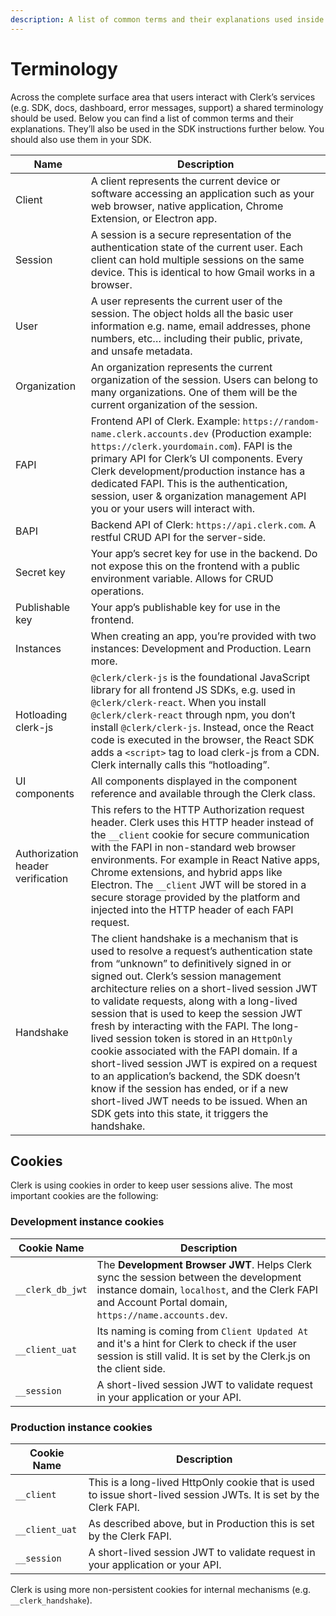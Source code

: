 ```yaml
---
description: A list of common terms and their explanations used inside Clerk's SDKs.
---
```


# Terminology

Across the complete surface area that users interact with Clerk’s services (e.g. SDK, docs, dashboard, error messages, support) a shared terminology should be used. Below you can find a list of common terms and their explanations. They’ll also be used in the SDK instructions further below. You should also use them in your SDK.

| Name | Description |
| - | - |
| Client | A client represents the current device or software accessing an application such as your web browser, native application, Chrome Extension, or Electron app. |
| Session | A session is a secure representation of the authentication state of the current user. Each client can hold multiple sessions on the same device. This is identical to how Gmail works in a browser. |
| User | A user represents the current user of the session. The object holds all the basic user information e.g. name, email addresses, phone numbers, etc… including their public, private, and unsafe metadata. |
| Organization | An organization represents the current organization of the session. Users can belong to many organizations. One of them will be the current organization of the session. |
| FAPI | Frontend API of Clerk. Example: `https://random-name.clerk.accounts.dev` (Production example: `https://clerk.yourdomain.com`). FAPI is the primary API for Clerk’s UI components. Every Clerk development/production instance has a dedicated FAPI. This is the authentication, session, user & organization management API you or your users will interact with. |
| BAPI | Backend API of Clerk: `https://api.clerk.com`. A restful CRUD API for the server-side. |
| Secret key | Your app’s secret key for use in the backend. Do not expose this on the frontend with a public environment variable. Allows for CRUD operations. |
| Publishable key | Your app’s publishable key for use in the frontend. |
| Instances | When creating an app, you’re provided with two instances: Development and Production. Learn more. |
| Hotloading clerk-js | `@clerk/clerk-js` is the foundational JavaScript library for all frontend JS SDKs, e.g. used in `@clerk/clerk-react`. When you install `@clerk/clerk-react` through npm, you don’t install `@clerk/clerk-js`. Instead, once the React code is executed in the browser, the React SDK adds a `<script>` tag to load clerk-js from a CDN. Clerk internally calls this “hotloading”. |
| UI components | All components displayed in the component reference and available through the Clerk class. |
| Authorization header verification | This refers to the HTTP Authorization request header. Clerk uses this HTTP header instead of the `__client` cookie for secure communication with the FAPI in non-standard web browser environments. For example in React Native apps, Chrome extensions, and hybrid apps like Electron. The `__client` JWT will be stored in a secure storage provided by the platform and injected into the HTTP header of each FAPI request. |
| Handshake | The client handshake is a mechanism that is used to resolve a request’s authentication state from “unknown” to definitively signed in or signed out. Clerk’s session management architecture relies on a short-lived session JWT to validate requests, along with a long-lived session that is used to keep the session JWT fresh by interacting with the FAPI. The long-lived session token is stored in an `HttpOnly` cookie associated with the FAPI domain. If a short-lived session JWT is expired on a request to an application’s backend, the SDK doesn’t know if the session has ended, or if a new short-lived JWT needs to be issued. When an SDK gets into this state, it triggers the handshake. |

## Cookies

Clerk is using cookies in order to keep user sessions alive. The most important cookies are the following:

### Development instance cookies

| Cookie Name | Description |
| - | - |
| `__clerk_db_jwt` | The **Development Browser JWT**. Helps Clerk sync the session between the development instance domain, `localhost`, and the Clerk FAPI and Account Portal domain, `https://name.accounts.dev`. |
| `__client_uat` | Its naming is coming from `Client Updated At` and it's a hint for Clerk to check if the user session is still valid. It is set by the Clerk.js on the client side. |
| `__session` | A short-lived session JWT to validate request in your application or your API. |

### Production instance cookies

| Cookie Name | Description |
| - | - |
| `__client` | This is a long-lived HttpOnly cookie that is used to issue short-lived session JWTs. It is set by the Clerk FAPI. |
| `__client_uat` | As described above, but in Production this is set by the Clerk FAPI. |
| `__session` | A short-lived session JWT to validate request in your application or your API. |

Clerk is using more non-persistent cookies for internal mechanisms (e.g. `__clerk_handshake`).